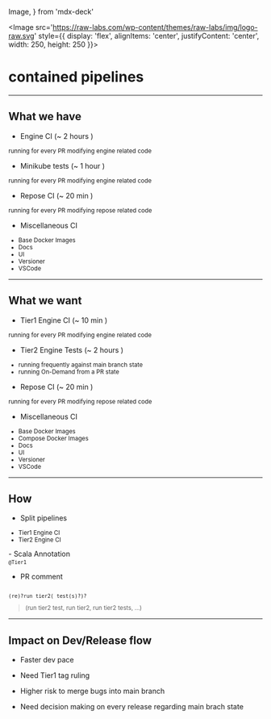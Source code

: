   Image,
} from 'mdx-deck'

<Image
  src='https://raw-labs.com/wp-content/themes/raw-labs/img/logo-raw.svg'
  style={{
    display: 'flex',
    alignItems: 'center',
    justifyContent: 'center',
    width: 250,
    height: 250
  }}>

</Image>

# contained pipelines

---

## What we have

<Steps>

- Engine CI (~ 2 hours )
<sub>
 running for every PR modifying engine related code
</sub>

- Minikube tests (~ 1 hour )
<sub>
 running for every PR modifying engine related code
</sub>

- Repose CI (~ 20 min )
<sub>
 running for every PR modifying repose related code
</sub>

- Miscellaneous CI
<sub>
<ul>
<li>Base Docker Images</li>
<li>Docs</li>
<li>UI</li>
<li>Versioner</li>
<li>VSCode</li>
</ul>
</sub>

</Steps>

---

## What we want 

<Steps>

- Tier1 Engine CI (~ 10  min )
<sub>
 running for every PR modifying engine related code
</sub>

- Tier2 Engine Tests (~ 2 hours )
<sub>
<ul>
<li>running frequently against main branch state</li>
<li>running On-Demand from a PR state</li>
</ul>
</sub>

- Repose CI (~ 20 min )
<sub>
 running for every PR modifying repose related code
</sub>

- Miscellaneous CI
<sub>
<ul>
<li>Base Docker Images</li>
<li>Compose Docker Images</li>
<li>Docs</li>
<li>UI</li>
<li>Versioner</li>
<li>VSCode</li>
</ul>
</sub>

</Steps>

---

## How 

<Steps>

- Split pipelines
<sub>
<ul>
<li>Tier1 Engine CI</li>
<li>Tier2 Engine CI</li>
</ul>
</sub>
- Scala Annotation
<sub>
<code>
@Tier1
</code>
</sub>

- PR comment
<sub>
<code>
(re)?run tier2( test(s)?)?
</code>
<blockquote>
(run tier2 test, run tier2, run tier2 tests, ...)
</blockquote>
</sub>

</Steps>

---

## Impact on Dev/Release flow

<Steps>

- Faster dev pace

- Need Tier1 tag ruling

- Higher risk to merge bugs into main branch

- Need decision making on every release regarding main brach state

</Steps>